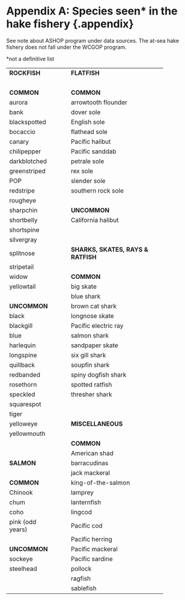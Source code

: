 # Appendix A: Species seen\* in the hake fishery {.appendix} {#sec-AppendixA}

See note about ASHOP program under data sources. The at-sea hake fishery does not fall under the WCGOP program.

\*not a definitive list

+------------------+---+------------------------------------+
| **ROCKFISH**     |   | **FLATFISH**                       |
+------------------+---+------------------------------------+
| \                | \ | \                                  |
+------------------+---+------------------------------------+
| **COMMON**       | \ | **COMMON**                         |
+------------------+---+------------------------------------+
| aurora           | \ | arrowtooth flounder                |
+------------------+---+------------------------------------+
| bank             | \ | dover sole                         |
+------------------+---+------------------------------------+
| blackspotted     | \ | English sole                       |
+------------------+---+------------------------------------+
| bocaccio         | \ | flathead sole                      |
+------------------+---+------------------------------------+
| canary           | \ | Pacific halibut                    |
+------------------+---+------------------------------------+
| chilipepper      | \ | Pacific sanddab                    |
+------------------+---+------------------------------------+
| darkblotched     | \ | petrale sole                       |
+------------------+---+------------------------------------+
| greenstriped     | \ | rex sole                           |
+------------------+---+------------------------------------+
| POP              | \ | slender sole                       |
+------------------+---+------------------------------------+
| redstripe        | \ | southern rock sole                 |
+------------------+---+------------------------------------+
| rougheye         | \ | \                                  |
+------------------+---+------------------------------------+
| sharpchin        | \ | **UNCOMMON**                       |
+------------------+---+------------------------------------+
| shortbelly       | \ | California halibut                 |
+------------------+---+------------------------------------+
| shortspine       | \ | \                                  |
+------------------+---+------------------------------------+
| silvergray       | \ | \                                  |
+------------------+---+------------------------------------+
| splitnose        | \ | **SHARKS, SKATES, RAYS & RATFISH** |
+------------------+---+------------------------------------+
| stripetail       | \ | \                                  |
+------------------+---+------------------------------------+
| widow            | \ | **COMMON**                         |
+------------------+---+------------------------------------+
| yellowtail       | \ | big skate                          |
+------------------+---+------------------------------------+
| \                | \ | blue shark                         |
+------------------+---+------------------------------------+
| **UNCOMMON**     | \ | brown cat shark                    |
+------------------+---+------------------------------------+
| black            | \ | longnose skate                     |
+------------------+---+------------------------------------+
| blackgill        | \ | Pacific electric ray               |
+------------------+---+------------------------------------+
| blue             | \ | salmon shark                       |
+------------------+---+------------------------------------+
| harlequin        | \ | sandpaper skate                    |
+------------------+---+------------------------------------+
| longspine        | \ | six gill shark                     |
+------------------+---+------------------------------------+
| quillback        | \ | soupfin shark                      |
+------------------+---+------------------------------------+
| redbanded        | \ | spiny dogfish shark                |
+------------------+---+------------------------------------+
| rosethorn        | \ | spotted ratfish                    |
+------------------+---+------------------------------------+
| speckled         | \ | thresher shark                     |
+------------------+---+------------------------------------+
| squarespot       | \ | \                                  |
+------------------+---+------------------------------------+
| tiger            | \ | \                                  |
+------------------+---+------------------------------------+
| yelloweye        | \ | **MISCELLANEOUS**                  |
+------------------+---+------------------------------------+
| yellowmouth      | \ | \                                  |
+------------------+---+------------------------------------+
| \                | \ | **COMMON**                         |
+------------------+---+------------------------------------+
| \                | \ | American shad                      |
+------------------+---+------------------------------------+
| **SALMON**       | \ | barracudinas                       |
+------------------+---+------------------------------------+
| \                | \ | jack mackeral                      |
+------------------+---+------------------------------------+
| **COMMON**       | \ | king-of-the-salmon                 |
+------------------+---+------------------------------------+
| Chinook          | \ | lamprey                            |
+------------------+---+------------------------------------+
| chum             | \ | lanternfish                        |
+------------------+---+------------------------------------+
| coho             | \ | lingcod                            |
+------------------+---+------------------------------------+
| pink (odd years) | \ | Pacific cod                        |
+------------------+---+------------------------------------+
| \                | \ | Pacific herring                    |
+------------------+---+------------------------------------+
| **UNCOMMON**     | \ | Pacific mackeral                   |
+------------------+---+------------------------------------+
| sockeye          | \ | Pacific sardine                    |
+------------------+---+------------------------------------+
| steelhead        | \ | pollock                            |
+------------------+---+------------------------------------+
| \                | \ | ragfish                            |
+------------------+---+------------------------------------+
| \                | \ | sablefish                          |
+------------------+---+------------------------------------+
